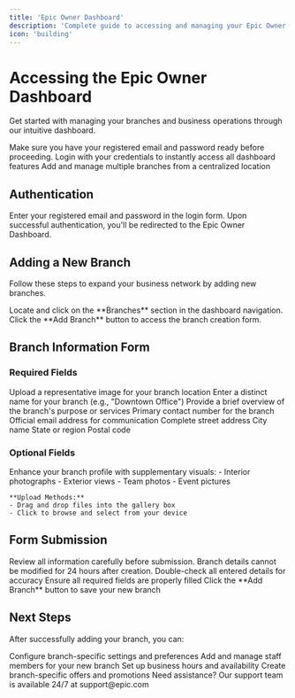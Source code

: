 ```yaml
---
title: 'Epic Owner Dashboard'
description: 'Complete guide to accessing and managing your Epic Owner Dashboard'
icon: 'building'
---
```


# Accessing the Epic Owner Dashboard

Get started with managing your branches and business operations through our intuitive dashboard.

<Info>
Make sure you have your registered email and password ready before proceeding.
</Info>

<CardGroup cols={2}>
  <Card title="Quick Access" icon="bolt">
    Login with your credentials to instantly access all dashboard features
  </Card>
  <Card title="Branch Management" icon="building">
    Add and manage multiple branches from a centralized location
  </Card>
</CardGroup>

## Authentication

<Steps>
  <Step title="Login to Your Account">
    Enter your registered email and password in the login form.
  </Step>
  <Step title="Access Dashboard">
    Upon successful authentication, you'll be redirected to the Epic Owner Dashboard.
  </Step>
</Steps>

## Adding a New Branch

Follow these steps to expand your business network by adding new branches.

<Steps>
  <Step title="Navigate to Branches">
    Locate and click on the **Branches** section in the dashboard navigation.
  </Step>
  <Step title="Create New Branch">
    Click the **Add Branch** button to access the branch creation form.
  </Step>
</Steps>

## Branch Information Form

### Required Fields

<ResponseField name="Branch Image" type="file" required>
  Upload a representative image for your branch location
</ResponseField>

<ResponseField name="Branch Name" type="string" required>
  Enter a distinct name for your branch (e.g., "Downtown Office")
</ResponseField>

<ResponseField name="Description" type="string" required>
  Provide a brief overview of the branch's purpose or services
</ResponseField>

<ResponseField name="Contact Details" type="object" required>
  <Expandable title="Contact Information">
    <ResponseField name="Phone" type="string" required>
      Primary contact number for the branch
    </ResponseField>
    <ResponseField name="Email" type="string" required>
      Official email address for communication
    </ResponseField>
  </Expandable>
</ResponseField>

<ResponseField name="Location" type="object" required>
  <Expandable title="Address Details">
    <ResponseField name="Street Address" type="string" required>
      Complete street address
    </ResponseField>
    <ResponseField name="City" type="string" required>
      City name
    </ResponseField>
    <ResponseField name="State" type="string" required>
      State or region
    </ResponseField>
    <ResponseField name="Pin Code" type="string" required>
      Postal code
    </ResponseField>
  </Expandable>
</ResponseField>

### Optional Fields

<AccordionGroup>
  <Accordion title="Additional Images">
    Enhance your branch profile with supplementary visuals:
    - Interior photographs
    - Exterior views
    - Team photos
    - Event pictures

    **Upload Methods:**
    - Drag and drop files into the gallery box
    - Click to browse and select from your device
  </Accordion>
</AccordionGroup>

## Form Submission

<Warning>
Review all information carefully before submission. Branch details cannot be modified for 24 hours after creation.
</Warning>

<Steps>
  <Step title="Review Information">
    Double-check all entered details for accuracy
  </Step>
  <Step title="Validate Required Fields">
    Ensure all required fields are properly filled
  </Step>
  <Step title="Submit">
    Click the **Add Branch** button to save your new branch
  </Step>
</Steps>

## Next Steps

After successfully adding your branch, you can:

<CardGroup cols={2}>
  <Card title="Branch Settings" icon="gear">
    Configure branch-specific settings and preferences
  </Card>
  <Card title="Staff Management" icon="users">
    Add and manage staff members for your new branch
  </Card>
  <Card title="Operating Hours" icon="clock">
    Set up business hours and availability
  </Card>
  <Card title="Promotions" icon="sparkles">
    Create branch-specific offers and promotions
  </Card>
</CardGroup>

<Note>
Need assistance? Our support team is available 24/7 at support@epic.com
</Note>